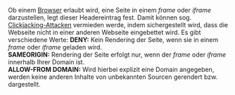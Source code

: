 Ob einem [[Browser]] erlaubt wird, eine Seite in einem ''frame'' oder ''iframe'' darzustellen, legt dieser Headereintrag fest. Damit können sog. [[Clickjacking|Clickjacking-Attacken]] vermieden werde, indem sichergestellt wird, dass die Webseite nicht in einer anderen Webseite eingebettet wird. Es gibt verschiedene Werte:
'''DENY:''' Kein Rendering der Seite, wenn sie in einem ''frame'' oder ''iframe'' geladen wird.<br />
'''SAMEORIGIN:''' Rendering der Seite erfolgt nur, wenn der ''frame'' oder ''iframe'' innerhalb Ihrer Domain ist.<br />
'''ALLOW-FROM DOMAIN:''' Wird hierbei explizit eine Domain angegeben, werden keine anderen Inhalte von unbekannten Sourcen gerendert bzw. dargestellt.
